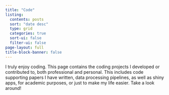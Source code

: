 ```yaml
---
title: "Code"
listing:
  contents: posts
  sort: "date desc"
  type: grid
  categories: true
  sort-ui: false
  filter-ui: false
page-layout: full
title-block-banner: false
---
```


I truly enjoy coding. This page contains the coding projects I developed or contributed to, both professional and personal. This includes code supporting papers I have written, data processing pipelines, as well as shiny apps, for academic purposes, or just to make my life easier. Take a look around!
